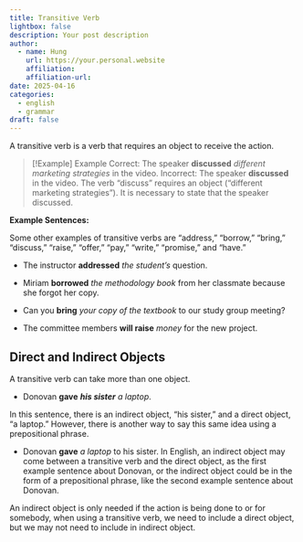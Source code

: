 ```yaml
---
title: Transitive Verb
lightbox: false
description: Your post description
author:
  - name: Hung
    url: https://your.personal.website
    affiliation: 
    affiliation-url: 
date: 2025-04-16
categories:
  - english
  - grammar
draft: false
---
```

A transitive verb is a verb that requires an object to receive the action.


> [!Example] Example
> Correct: The speaker __discussed__ _different marketing strategies_ in the video.
> Incorrect: The speaker __discussed__ in the video.
> The verb "discuss" requires an object ("different marketing strategies"). It is necessary to state that the speaker discussed.

__Example Sentences:__

Some other examples of transitive verbs are "address," "borrow," "bring," "discuss," "raise," "offer," "pay," "write," "promise," and "have."

- The instructor __addressed__ _the student's_ question.

- Miriam __borrowed__ _the methodology book_ from her classmate because she forgot her copy.

- Can you __bring__ _your copy of the textbook_ to our study group meeting?

- The committee members __will raise__ _money_ for the new project.

## Direct and Indirect Objects

A transitive verb can take more than one object.

- Donovan __gave__ ___his sister___ _a laptop_.

In this sentence, there is an indirect object, "his sister," and a direct object, "a laptop." However, there is another way to say this same idea using a prepositional phrase.

- Donovan __gave__ _a laptop_ to his sister.
In English, an indirect object may come between a transitive verb and the direct object, as the first example sentence about Donovan, or the indirect object could be in the form of a prepositional phrase, like the second example sentence about Donovan.

An indirect object is only needed if the action is being done to or for somebody, when using a transitive verb, we need to include a direct object, but we may not need to include in indirect object.






